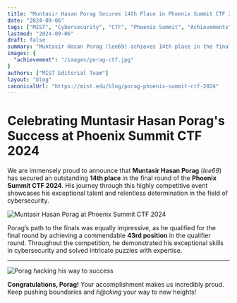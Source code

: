 ```yaml
---
title: "Muntasir Hasan Porag Secures 14th Place in Phoenix Summit CTF 2024"
date: "2024-09-06"
tags: ["MIST", "Cybersecurity", "CTF", "Phoenix Summit", "Achievements"]
lastmod: "2024-09-06"
draft: false
summary: "Muntasir Hasan Porag (lee69) achieves 14th place in the final round of Phoenix Summit CTF 2024 after an impressive journey in the qualifiers."
images: {
  "achievement": "/images/porag-ctf.jpg"
}
authors: ["MIST Editorial Team"]
layout: "blog"
canonicalUrl: "https://mist.edu/blog/porag-phoenix-summit-ctf-2024"
---
```


# Celebrating Muntasir Hasan Porag's Success at Phoenix Summit CTF 2024

We are immensely proud to announce that **Muntasir Hasan Porag** (*lee69*) has secured an outstanding **14th place** in the final round of the **Phoenix Summit CTF 2024**. His journey through this highly competitive event showcases his exceptional talent and relentless determination in the field of cybersecurity.

![Muntasir Hasan Porag at Phoenix Summit CTF 2024](https://scontent.fdac7-1.fna.fbcdn.net/v/t39.30808-6/442478960_408519388679834_2955231705374318825_n.jpg?_nc_cat=100\&ccb=1-7&_nc_sid=833d8c&_nc_eui2=AeHE9Siz4RmBu3mXd7iXyWFc3jdpE21SHzHeN2kTbVIfMSL158dXc8nHLoI2lJjtdVP-u2HAL57TP3j_Z2ZYu3wm&_nc_ohc=5CRQlu_rqsYQ7kNvgFhZpvA&_nc_ht=scontent.fdac7-1.fna&_nc_gid=AoI5NCTqVWy3BRcsVNUwcAJ\&oh=00_AYAtbzO7Kf7lZIF-GRzA_AsBfJaYRsTCir6HdnmsyfHLsg\&oe=66E0EE17)

Porag’s path to the finals was equally impressive, as he qualified for the final round by achieving a commendable **43rd position** in the qualifier round. Throughout the competition, he demonstrated his exceptional skills in cybersecurity and solved intricate puzzles with expertise.

***

![Porag hacking his way to success](https://scontent.fdac7-1.fna.fbcdn.net/v/t39.30808-6/444213395_408519392013167_1494246809394931945_n.jpg?_nc_cat=103\&ccb=1-7&_nc_sid=833d8c&_nc_eui2=AeG-yqbgfK4RRmFh5Mnyw_T6Cilk32B6dAAKKWTfYHp0AGIDSmZ0NrQsLBOZeCYRMm1HY1NIQEqGGVKJhUnNzv_U&_nc_ohc=iVpb8SCvjbAQ7kNvgElKNFI&_nc_ht=scontent.fdac7-1.fna\&oh=00_AYACcj7Yi3jneUM9z7PV3uf148rBeNtJoRdeqKpSbvKX_A\&oe=66E0EF0B)

**Congratulations, Porag!** Your accomplishment makes us incredibly proud. Keep pushing boundaries and *h@cking* your way to new heights!